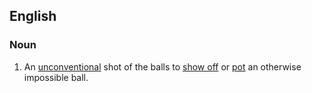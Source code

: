 ==English==

===Noun===
{{en-noun|head=[[trick]] [[shot]]}}

# {{context|snooker}} An [[unconventional]] shot of the balls to [[show off]] or [[pot]] an otherwise impossible ball.